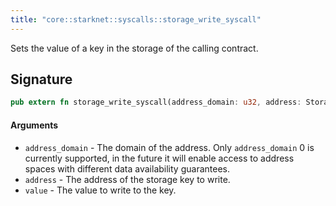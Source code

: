 ```yaml
---
title: "core::starknet::syscalls::storage_write_syscall"
---
```


Sets the value of a key in the storage of the calling contract.

## Signature

```rust
pub extern fn storage_write_syscall(address_domain: u32, address: StorageAddress, value: felt252) -> Result> implicits(GasBuiltin, System) nopanic;
```




#### Arguments

- `address_domain` - The domain of the address. Only `address_domain` 0 is currently supported,
in the future it will enable access to address spaces with different data availability
guarantees.
- `address` - The address of the storage key to write.
- `value` - The value to write to the key.

